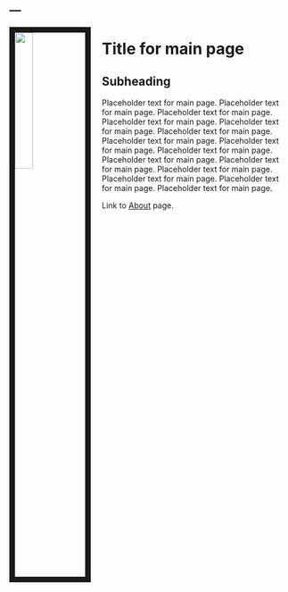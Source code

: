 ---
---

<link rel="stylesheet" href="styles.css" type="text/css">

<img src="images/monkey2.jpg" style="width:25%; border:10px solid; margin-right: 20px" align="left">

# Title for main page

## Subheading

Placeholder text for main page.  Placeholder text for main page.  Placeholder text for main page.  Placeholder text for main page.  Placeholder text for main page.  Placeholder text for main page.  Placeholder text for main page.  Placeholder text for main page.  Placeholder text for main page.  Placeholder text for main page.  Placeholder text for main page.  Placeholder text for main page.  Placeholder text for main page.  Placeholder text for main page.  Placeholder text for main page.  

Link to [About](about.html) page.  